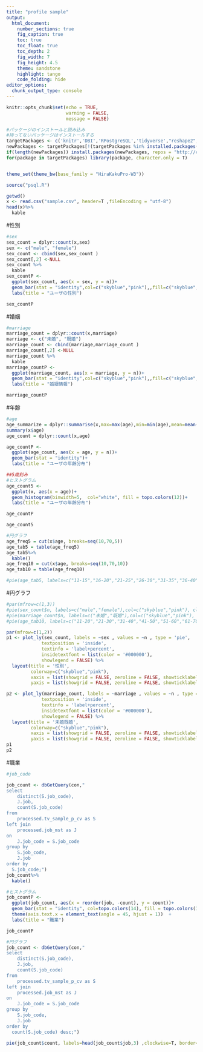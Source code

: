 ```yaml
---
title: "profile sample"
output:
  html_document:
    number_sections: true
    fig_caption: true
    toc: true
    toc_float: true
    toc_depth: 2
    fig_width: 7
    fig_height: 4.5
    theme: sandstone 
    highlight: tango
    code_folding: hide
editor_options: 
  chunk_output_type: console
---
```


```r
knitr::opts_chunk$set(echo = TRUE, 
                      warning = FALSE,
                      message = FALSE)
```


```r
#パッケージのインストールと読み込み
#持ってないパッケージはインストールする
targetPackages <- c('knitr','DBI','RPostgreSQL','tidyverse',"reshape2","lubridate","dbplot","DT","prettydoc","plotly") 
newPackages <- targetPackages[!(targetPackages %in% installed.packages()[,"Package"])]
if(length(newPackages)) install.packages(newPackages, repos = "http://cran.us.r-project.org")
for(package in targetPackages) library(package, character.only = T)


theme_set(theme_bw(base_family = "HiraKakuPro-W3"))

source("psql.R")

```



```r
getwd()
x <- read.csv("sample.csv", header=T ,fileEncoding = "utf-8")
head(x)%>%
  kable
```

#性別
```r
#sex
sex_count = dplyr::count(x,sex)
sex <- c("male", "female")
sex_count <- cbind(sex,sex_count )
sex_count[,2] <-NULL
sex_count %>%
  kable
sex_countP <-
  ggplot(sex_count, aes(x = sex, y = n))+
  geom_bar(stat = "identity",col=c("skyblue","pink"),,fill=c("skyblue","pink"))+
  labs(title = "ユーザの性別")

sex_countP

```

#婚姻
```r
#marriage
marriage_count = dplyr::count(x,marriage)
marriage <- c("未婚", "既婚")
marriage_count <- cbind(marriage,marriage_count )
marriage_count[,2] <-NULL
marriage_count %>%
  kable
marriage_countP <-
  ggplot(marriage_count, aes(x = marriage, y = n))+
  geom_bar(stat = "identity",col=c("skyblue","pink"),,fill=c("skyblue","pink"))+
  labs(title = "婚姻情報")

marriage_countP
```

#年齢
```r
#age
age_summarize = dplyr::summarise(x,max=max(age),min=min(age),mean=mean(age))
summary(x$age)
age_count = dplyr::count(x,age)

age_countP <-
  ggplot(age_count, aes(x = age, y = n))+
  geom_bar(stat = "identity")+
  labs(title = "ユーザの年齢分布")

##5歳刻み
#ヒストグラム
age_count5 <-
  ggplot(x, aes(x = age))+
  geom_histogram(binwidth=5,  col="white", fill = topo.colors(12))+
  labs(title = "ユーザの年齢分布")

age_countP

age_count5

#円グラフ
age_freq5 = cut(x$age, breaks=seq(10,70,5))
age_tab5 = table(age_freq5)
age_tab5%>%
  kable()
age_freq10 = cut(x$age, breaks=seq(10,70,10))
age_tab10 = table(age_freq10)

#pie(age_tab5, labels=c("11-15","16-20","21-25","26-30","31-35","36-40","41-45","46-50","51-55","56-60","61-65","66-70"), clockwise=T, border="#ffffff", main="年齢分布", col=topo.colors(16))

```

#円グラフ
```r
#par(mfrow=c(1,3)) 
#pie(sex_count$n, labels=c("male","female"),col=c("skyblue","pink"), clockwise=T, border="#ffffff",main="性別")
#pie(marriage_count$n, labels=c("未婚","既婚"),col=c("skyblue","pink"), clockwise=T, border="#ffffff",main="婚姻情報")
#pie(age_tab10, labels=c("11-20","21-30","31-40","41-50","51-60","61-70"), clockwise=T, border="#ffffff", main="年齢分布", col=topo.colors(8))
```


```r
par(mfrow=c(1,2)) 
p1 <- plot_ly(sex_count, labels = ~sex , values = ~n , type = 'pie',
             textposition = 'inside',
             textinfo = 'label+percent',
             insidetextfont = list(color = '#000000'),
             showlegend = FALSE) %>%
  layout(title = '性別',
         colorway=c("skyblue","pink"),
         xaxis = list(showgrid = FALSE, zeroline = FALSE, showticklabels = FALSE),
         yaxis = list(showgrid = FALSE, zeroline = FALSE, showticklabels = FALSE))

p2 <- plot_ly(marriage_count, labels = ~marriage , values = ~n , type = 'pie',
             textposition = 'inside',
             textinfo = 'label+percent',
             insidetextfont = list(color = '#000000'),
             showlegend = FALSE) %>%
  layout(title = '未婚既婚',
         colorway=c("skyblue","pink"),
         xaxis = list(showgrid = FALSE, zeroline = FALSE, showticklabels = FALSE),
         yaxis = list(showgrid = FALSE, zeroline = FALSE, showticklabels = FALSE))
p1
p2

```


#職業
 
```r
#job_code

job_count <- dbGetQuery(con,"
select
	distinct(S.job_code),
	J.job,
	count(S.job_code)
from
	processed.tv_sample_p_cv as S
left join
	processed.job_mst as J	
on
	J.job_code = S.job_code
group by
	S.job_code,
	J.job
order by
  S.job_code;")
job_count%>%
  kable()

#ヒストグラム
job_countP <-
  ggplot(job_count, aes(x = reorder(job, -count), y = count))+
  geom_bar(stat = "identity", col=topo.colors(14), fill = topo.colors(14))+
  theme(axis.text.x = element_text(angle = 45, hjust = 1))  +
  labs(title = "職業") 

job_countP

#円グラフ
job_count <- dbGetQuery(con,"
select
	distinct(S.job_code),
	J.job,
	count(S.job_code)
from
	processed.tv_sample_p_cv as S
left join
	processed.job_mst as J	
on
	J.job_code = S.job_code
group by
	S.job_code,
	J.job
order by
  count(S.job_code) desc;")

pie(job_count$count, labels=head(job_count$job,3) ,clockwise=T, border="#ffffff", main="職業", col=topo.colors(14), radius = 1)
```


